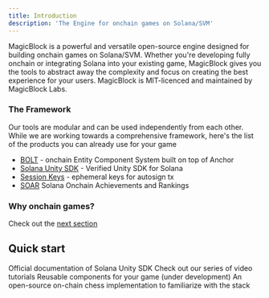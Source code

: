 ```yaml
---
title: Introduction
description: 'The Engine for onchain games on Solana/SVM'
---
```


MagicBlock is a powerful and versatile open-source engine designed for building onchain games on Solana/SVM. 
Whether you're developing fully onchain or integrating Solana into your existing game, MagicBlock gives you the tools to abstract away the complexity and focus on creating the best experience for your users. 
MagicBlock is MIT-licenced and maintained by MagicBlock Labs. 


### The Framework

Our tools are modular and can be used independently from each other. While we are working towards a comprehensive framework, here's the list of the  products you can already use for your game

- [BOLT](https://docs.magicblock.gg/BOLT/Introduction/ecs) - onchain Entity Component System built on top of Anchor
- [Solana Unity SDK](https://docs.magicblock.gg/SolanaUnitySDK/contribution-guide) - Verified Unity SDK for Solana
- [Session Keys](https://docs.magicblock.gg/Onboarding/Session%20Keys/introduction) - ephemeral keys for autosign tx
- [SOAR](https://docs.magicblock.gg/Frameworks/SOAR) Solana Onchain Achievements and Rankings

### Why onchain games? 
Check out the [next section](https://docs.magicblock.gg/Forever%20Games)

## Quick start 

<CardGroup cols={2}>
  <Card
    title="Solana Unity SDK"
    icon="screwdriver-wrench"
    href="https://assetstore.unity.com/packages/decentralization/infrastructure/solana-sdk-for-unity-246931"
  >
    Official documentation of Solana Unity SDK
  </Card>
  <Card
    title="Video tutorials"
    icon="youtube"
    href="https://www.youtube.com/@Magicblock-Labs"
  >
    Check out our series of video tutorials
  </Card>
  <Card
    title="ECS"
    icon="code"
    href="https://docs.magicblock.gg/BOLT/getting_started/installation"
  >
    Reusable components for your game (under development)
  </Card>
  <Card
    title="Game tutorials"
    icon="stars"
    href="https://docs.magicblock.gg/onchain_chess/on-chain%20chess"
  >
    An open-source on-chain chess implementation to familiarize with the stack
  </Card>
</CardGroup>

